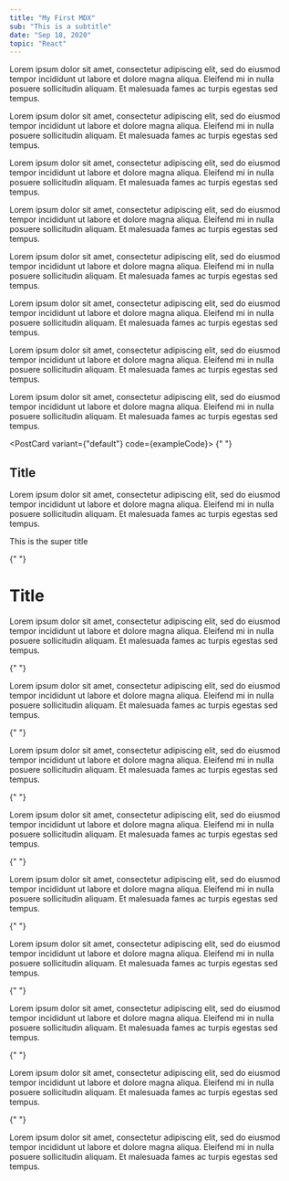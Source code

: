 ```yaml
---
title: "My First MDX"
sub: "This is a subtitle"
date: "Sep 18, 2020"
topic: "React"
---
```



<p>
  Lorem ipsum dolor sit amet, consectetur adipiscing elit, sed do eiusmod tempor
  incididunt ut labore et dolore magna aliqua. Eleifend mi in nulla posuere
  sollicitudin aliquam. Et malesuada fames ac turpis egestas sed tempus.
</p>

<P>
  Lorem ipsum dolor sit amet, consectetur adipiscing elit, sed do eiusmod tempor
  incididunt ut labore et dolore magna aliqua. Eleifend mi in nulla posuere
  sollicitudin aliquam. Et malesuada fames ac turpis egestas sed tempus.
</P>

<P>
  Lorem ipsum dolor sit amet, consectetur adipiscing elit, sed do eiusmod tempor
  incididunt ut labore et dolore magna aliqua. Eleifend mi in nulla posuere
  sollicitudin aliquam. Et malesuada fames ac turpis egestas sed tempus.
</P>

<P>
  Lorem ipsum dolor sit amet, consectetur adipiscing elit, sed do eiusmod tempor
  incididunt ut labore et dolore magna aliqua. Eleifend mi in nulla posuere
  sollicitudin aliquam. Et malesuada fames ac turpis egestas sed tempus.
</P>

<P>
  Lorem ipsum dolor sit amet, consectetur adipiscing elit, sed do eiusmod tempor
  incididunt ut labore et dolore magna aliqua. Eleifend mi in nulla posuere
  sollicitudin aliquam. Et malesuada fames ac turpis egestas sed tempus.
</P>
<P>
  Lorem ipsum dolor sit amet, consectetur adipiscing elit, sed do eiusmod tempor
  incididunt ut labore et dolore magna aliqua. Eleifend mi in nulla posuere
  sollicitudin aliquam. Et malesuada fames ac turpis egestas sed tempus.
</P>
<P>
  Lorem ipsum dolor sit amet, consectetur adipiscing elit, sed do eiusmod tempor
  incididunt ut labore et dolore magna aliqua. Eleifend mi in nulla posuere
  sollicitudin aliquam. Et malesuada fames ac turpis egestas sed tempus.
</P>
<P>
  Lorem ipsum dolor sit amet, consectetur adipiscing elit, sed do eiusmod tempor
  incididunt ut labore et dolore magna aliqua. Eleifend mi in nulla posuere
  sollicitudin aliquam. Et malesuada fames ac turpis egestas sed tempus.
</P>

<PostCard variant={"default"} code={exampleCode}>
  {" "}
  <H2 id="title"> Title </H2>
  <p>
    Lorem ipsum dolor sit amet, consectetur adipiscing elit, sed do eiusmod
    tempor incididunt ut labore et dolore magna aliqua. Eleifend mi in nulla
    posuere sollicitudin aliquam. Et malesuada fames ac turpis egestas sed
    tempus.
  </p>


</PostCard>


<AnchorLink hash="SuperTitle">This is the super title</AnchorLink>

{" "}

<h1> Title </h1>

<CodeCard code={exampleCode} opacity={1} />

<p>
  Lorem ipsum dolor sit amet, consectetur adipiscing elit, sed do eiusmod tempor
  incididunt ut labore et dolore magna aliqua. Eleifend mi in nulla posuere
  sollicitudin aliquam. Et malesuada fames ac turpis egestas sed tempus.
</p>

{" "}

<p>
  Lorem ipsum dolor sit amet, consectetur adipiscing elit, sed do eiusmod tempor
  incididunt ut labore et dolore magna aliqua. Eleifend mi in nulla posuere
  sollicitudin aliquam. Et malesuada fames ac turpis egestas sed tempus.
</p>

{" "}

<p>
  Lorem ipsum dolor sit amet, consectetur adipiscing elit, sed do eiusmod tempor
  incididunt ut labore et dolore magna aliqua. Eleifend mi in nulla posuere
  sollicitudin aliquam. Et malesuada fames ac turpis egestas sed tempus.
</p>

{" "}

<p>
  Lorem ipsum dolor sit amet, consectetur adipiscing elit, sed do eiusmod tempor
  incididunt ut labore et dolore magna aliqua. Eleifend mi in nulla posuere
  sollicitudin aliquam. Et malesuada fames ac turpis egestas sed tempus.
</p>

{" "}

<p>
  Lorem ipsum dolor sit amet, consectetur adipiscing elit, sed do eiusmod tempor
  incididunt ut labore et dolore magna aliqua. Eleifend mi in nulla posuere
  sollicitudin aliquam. Et malesuada fames ac turpis egestas sed tempus.
</p>

{" "}

<p>
  Lorem ipsum dolor sit amet, consectetur adipiscing elit, sed do eiusmod tempor
  incididunt ut labore et dolore magna aliqua. Eleifend mi in nulla posuere
  sollicitudin aliquam. Et malesuada fames ac turpis egestas sed tempus.
</p>

{" "}

<p>
  Lorem ipsum dolor sit amet, consectetur adipiscing elit, sed do eiusmod tempor
  incididunt ut labore et dolore magna aliqua. Eleifend mi in nulla posuere
  sollicitudin aliquam. Et malesuada fames ac turpis egestas sed tempus.
</p>

{" "}

<p>
  Lorem ipsum dolor sit amet, consectetur adipiscing elit, sed do eiusmod tempor
  incididunt ut labore et dolore magna aliqua. Eleifend mi in nulla posuere
  sollicitudin aliquam. Et malesuada fames ac turpis egestas sed tempus.
</p>

{" "}

<p>
  Lorem ipsum dolor sit amet, consectetur adipiscing elit, sed do eiusmod tempor
  incididunt ut labore et dolore magna aliqua. Eleifend mi in nulla posuere
  sollicitudin aliquam. Et malesuada fames ac turpis egestas sed tempus.
</p>
